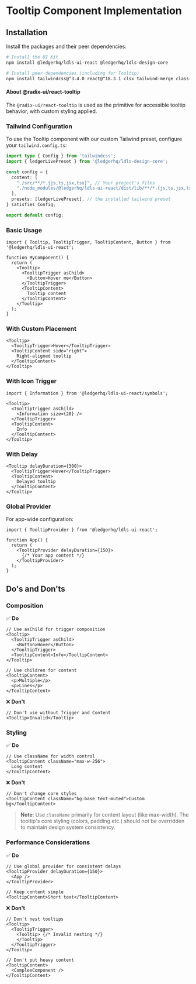 
<Meta title="Components/Tooltip/Implementation" />

# Tooltip Component Implementation

## Installation

Install the packages and their peer dependencies:

```bash
# Install the UI Kit
npm install @ledgerhq/ldls-ui-react @ledgerhq/ldls-design-core

# Install peer dependencies (including for Tooltip)
npm install tailwindcss@^3.4.0 react@^18.3.1 clsx tailwind-merge class-variance-authority @radix-ui/react-tooltip
```

#### About @radix-ui/react-tooltip

The `@radix-ui/react-tooltip` is used as the primitive for accessible tooltip behavior, with custom styling applied.

### Tailwind Configuration

To use the Tooltip component with our custom Tailwind preset, configure your `tailwind.config.ts`:

```typescript
import type { Config } from 'tailwindcss';
import { ledgerLivePreset } from '@ledgerhq/ldls-design-core';

const config = {
  content: [
    "./src/**/*.{js,ts,jsx,tsx}", // Your project's files
    "./node_modules/@ledgerhq/ldls-ui-react/dist/lib/**/*.{js,ts,jsx,tsx}" // Ledger UI Kit components
  ],
  presets: [ledgerLivePreset], // the installed tailwind preset
} satisfies Config;

export default config;
```

### Basic Usage

```tsx
import { Tooltip, TooltipTrigger, TooltipContent, Button } from '@ledgerhq/ldls-ui-react';

function MyComponent() {
  return (
    <Tooltip>
      <TooltipTrigger asChild>
        <Button>Hover me</Button>
      </TooltipTrigger>
      <TooltipContent>
        Tooltip content
      </TooltipContent>
    </Tooltip>
  );
}
```

### With Custom Placement

```tsx
<Tooltip>
  <TooltipTrigger>Hover</TooltipTrigger>
  <TooltipContent side="right">
    Right-aligned tooltip
  </TooltipContent>
</Tooltip>
```

### With Icon Trigger

```tsx
import { Information } from '@ledgerhq/ldls-ui-react/symbols';

<Tooltip>
  <TooltipTrigger asChild>
    <Information size={20} />
  </TooltipTrigger>
  <TooltipContent>
    Info
  </TooltipContent>
</Tooltip>
```

### With Delay

```tsx
<Tooltip delayDuration={300}>
  <TooltipTrigger>Hover</TooltipTrigger>
  <TooltipContent>
    Delayed tooltip
  </TooltipContent>
</Tooltip>
```

### Global Provider

For app-wide configuration:

```tsx
import { TooltipProvider } from '@ledgerhq/ldls-ui-react';

function App() {
  return (
    <TooltipProvider delayDuration={150}>
      {/* Your app content */}
    </TooltipProvider>
  );
}
```

## Do's and Don'ts

### Composition

✅ **Do**

```tsx
// Use asChild for trigger composition
<Tooltip>
  <TooltipTrigger asChild>
    <Button>Hover</Button>
  </TooltipTrigger>
  <TooltipContent>Info</TooltipContent>
</Tooltip>

// Use children for content
<TooltipContent>
  <p>Multiple</p>
  <p>Lines</p>
</TooltipContent>
```

❌ **Don't**

```tsx
// Don't use without Trigger and Content
<Tooltip>Invalid</Tooltip>
```

### Styling

✅ **Do**

```tsx
// Use className for width control
<TooltipContent className="max-w-256">
  Long content
</TooltipContent>
```

❌ **Don't**

```tsx
// Don't change core styles
<TooltipContent className="bg-base text-muted">Custom bg</TooltipContent>
```

> **Note**: Use `className` primarily for content layout (like max-width). The tooltip's core styling (colors, padding etc.) should not be overridden to maintain design system consistency.

### Performance Considerations

✅ **Do**

```tsx
// Use global provider for consistent delays
<TooltipProvider delayDuration={150}>
  <App />
</TooltipProvider>

// Keep content simple
<TooltipContent>Short text</TooltipContent>
```

❌ **Don't**

```tsx
// Don't nest tooltips
<Tooltip>
  <TooltipTrigger>
    <Tooltip> {/* Invalid nesting */}
    </Tooltip>
  </TooltipTrigger>
</Tooltip>

// Don't put heavy content
<TooltipContent>
  <ComplexComponent />
</TooltipContent>
```
